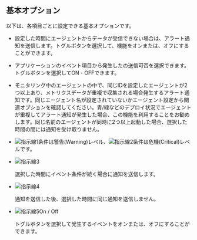 ## 基本オプション

以下は、各項目ごとに設定できる基本オプションです。

- <Cmdname sid="inactive_agent_alert" className="uitext" />

  設定した時間にエージェントからデータが受信できない場合は、アラート通知を送信します。トグルボタンを選択して、機能をオンまたは、オフにすることができます。

- <Cmdname sid="CNT08320" className="uitext" />

  アプリケーションのイベント項目から発生した<Cmdname sid="CNT08320" className="uitext" />の送信可否を選択できます。トグルボタンを選択してON・OFFできます。

- <Cmdname sid="TTL05989" className="uitext" />

  モニタリング中のエージェントの中で、同じIDを設定したエージェントが2つ以上あり、メトリクスデータが重複で収集される場合発生するアラート通知です。同じエージェント名が設定されていないかエージェント設定から関連オプションを確認してください。青/緑などのデプロイ状況でエージェントが重複してアラート通知が発生した場合、この機能を利用することをお勧めします。同じ名前のエージェントが同時に2つ以上起動した場合、選択した時間の間には通知を受け取りません。

- <Cmdname sid="condition" className="uitext" />

  ![指示線1](/img/number-01.png)条件は<span class='slow'>警告(Warning)</span>レベル、![指示線2](/img/number-02.png)条件は<span class='vslow'>危機(Critical)</span>レベルです。

- ![指示線3](/img/number-03.png) <Cmdname sid="continue" className="uitext" />

  選択した時間にイベント条件が続く場合に通知を送信します。

- ![指示線4](/img/number-04.png) <Cmdname sid="silent" className="uitext" />

  通知を送信した後、選択した時間に同じ通知を送信しません。

- ![指示線5](/img/number-05.png)On / Off

  トグルボタンを選択して発生するイベントをオンまたは、オフにすることができます。 

